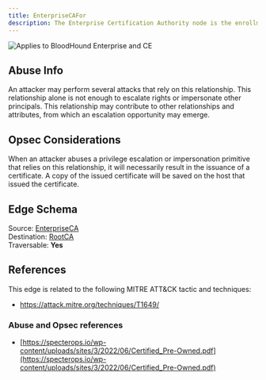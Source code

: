 ---
title: EnterpriseCAFor
description: The Enterprise Certification Authority node is the enrollment service LDAP object for the target Root Certification Authority node.
---

<img noZoom src="/assets/enterprise-AND-community-edition-pill-tag.svg" alt="Applies to BloodHound Enterprise and CE"/>


## Abuse Info

An attacker may perform several attacks that rely on this relationship. This relationship alone is not enough to escalate rights or impersonate other principals. This relationship may contribute to other relationships and attributes, from which an escalation opportunity may emerge.

## Opsec Considerations

When an attacker abuses a privilege escalation or impersonation primitive that relies on this relationship, it will necessarily result in the issuance of a certificate. A copy of the issued certificate will be saved on the host that issued the certificate.

## Edge Schema

Source: [EnterpriseCA](/resources/nodes/enterprise-ca)  
Destination: [RootCA](/resources/nodes/root-ca)   
Traversable: **Yes**   

## References

This edge is related to the following MITRE ATT&CK tactic and techniques:

* https://attack.mitre.org/techniques/T1649/

### Abuse and Opsec references

* [https://specterops.io/wp-content/uploads/sites/3/2022/06/Certified_Pre-Owned.pdf](https://specterops.io/wp-content/uploads/sites/3/2022/06/Certified_Pre-Owned.pdf)
